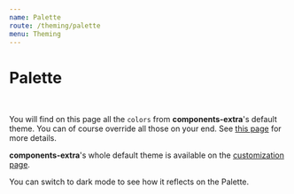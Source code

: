 ```yaml
---
name: Palette
route: /theming/palette
menu: Theming
---
```


# Palette

<br/>

You will find on this page all the `colors` from **components-extra**'s default theme.
You can of course override all those on your end. See [this page](/theming/customization#customization) for more details.

**components-extra**'s whole default theme is available on the [customization page](/theming/customization#default-theme).

You can switch to dark mode to see how it reflects on the Palette.


<ColorBoxes />